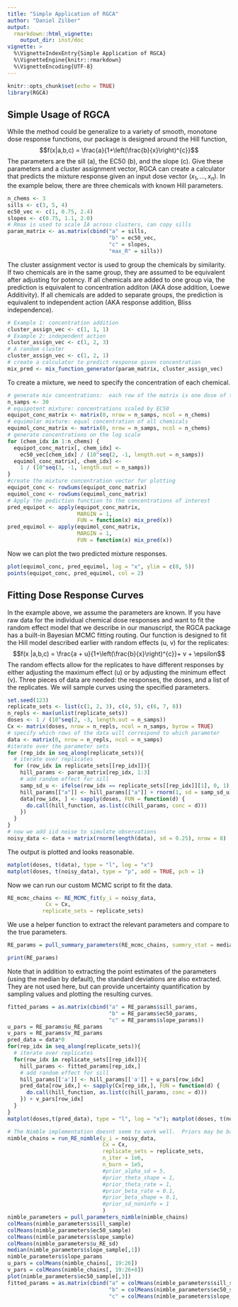 ```yaml
---
title: "Simple Application of RGCA"
author: "Daniel Zilber"
output: 
  rmarkdown::html_vignette:
    output_dir: inst/doc
vignette: >
  %\VignetteIndexEntry{Simple Application of RGCA}
  %\VignetteEngine{knitr::rmarkdown}
  %\VignetteEncoding{UTF-8}
---
```

```r
knitr::opts_chunk$set(echo = TRUE)
library(RGCA)
```
## Simple Usage of RGCA 
While the method could be generalize to a variety of smooth, monotone dose
response functions, our package is designed around the Hill function, 
$$f(x|a,b,c) = \frac{a}{1+\left(\frac{b}{x}\right)^{c}}$$ 
The parameters are the sill (a), the EC50 (b), and the slope (c). Give these
parameters and a cluster assignment vector, RGCA can create a calculator that
predicts the mixture response given an input dose vector $(x_1,...,x_n)$. In the
example below, there are three chemicals with known Hill parameters.
```r
n_chems <- 3
sills <- c(3, 5, 4)
ec50_vec <- c(1, 0.75, 2.4)
slopes <- c(0.75, 1.1, 2.0)
# Rmax is used to scale IA across clusters, can copy sills
param_matrix <- as.matrix(cbind("a" = sills,
                                "b" = ec50_vec,
                                "c" = slopes,
                                "max_R" = sills))
```
The cluster assignment vector is used to group the chemicals by similarity.  If
two chemicals are in the same group, they are assumed to be equivalent after
adjusting for potency.  If all chemicals are added to one group via, the
prediction is equivalent to concentration additon (AKA dose addition, Loewe
Additivity).  If all chemicals are added to separate groups, the prediction is
equivalent to independent action (AKA response addition, Bliss independence).

```r
# Example 1: concentration addition
cluster_assign_vec <- c(1, 1, 1)
# Example 2: independent action
cluster_assign_vec <- c(1, 2, 3)
# A random cluster
cluster_assign_vec <- c(1, 2, 1)
# create a calculator to predict response given concentration
mix_pred <- mix_function_generator(param_matrix, cluster_assign_vec)
```
To create a mixture, we need to specify the concentration of each chemical.
```r
# generate mix concentrations:  each row of the matrix is one dose of the mix
n_samps <- 30
# equipotent mixture: concentrations scaled by EC50
equipot_conc_matrix <- matrix(0, nrow = n_samps, ncol = n_chems)
# equimolar mixture: equal concentration of all chemicals
equimol_conc_matrix <- matrix(0, nrow = n_samps, ncol = n_chems)
# generate concentrations on the log scale
for (chem_idx in 1:n_chems) {
  equipot_conc_matrix[, chem_idx] <-
    ec50_vec[chem_idx] / (10^seq(2, -1, length.out = n_samps))
  equimol_conc_matrix[, chem_idx] <-
    1 / (10^seq(3, -1, length.out = n_samps))
}
#create the mixture concentration vector for plotting
equipot_conc <- rowSums(equipot_conc_matrix)
equimol_conc <- rowSums(equimol_conc_matrix)
# Apply the pediction function to the concentrations of interest
pred_equipot <- apply(equipot_conc_matrix,
                      MARGIN = 1,
                      FUN = function(x) mix_pred(x))
pred_equimol <- apply(equimol_conc_matrix,
                      MARGIN = 1,
                      FUN = function(x) mix_pred(x))
```
Now we can plot the two predicted mixture responses.
```r
plot(equimol_conc, pred_equimol, log = "x", ylim = c(0, 5))
points(equipot_conc, pred_equimol, col = 2)
```
## Fitting Dose Response Curves
In the example above, we assume the parameters are known.  If you have raw data
for the individual chemical dose responses and want to fit the random effect
model that we describe in our manuscript, the RGCA package has a built-in
Bayesian MCMC fitting routing.  Our function is designed to fit the Hill model
described earlier with random effects (u, v) for the replicates: 
$$f(x |a,b,c) = \frac{a + u}{1+\left(\frac{b}{x}\right)^{c}}+ v + \epsilon$$ 
The random effects allow for the replicates to have different responses by
either adjusting the maximum effect (u) or by adjusting the minimum effect (v).
Three pieces of data are needed:  the responses, the doses, and a list of the
replicates. We will sample curves using the specified parameters.
```r
set.seed(123)
replicate_sets <- list(c(1, 2, 3), c(4, 5), c(6, 7, 8))
n_repls <- max(unlist(replicate_sets))
doses <- 1 / (10^seq(2, -3, length.out = n_samps))
Cx <- matrix(doses, nrow = n_repls, ncol = n_samps, byrow = TRUE)
# specify which rows of the data will correspond to which parameter
data <- matrix(0, nrow = n_repls, ncol = n_samps)
#iterate over the parameter sets
for (rep_idx in seq_along(replicate_sets)){
  # iterate over replicates
  for (row_idx in replicate_sets[[rep_idx]]){
    hill_params <- param_matrix[rep_idx, 1:3]
    # add random effect for sill
    samp_sd_u <- ifelse(row_idx == replicate_sets[[rep_idx]][1], 0, 1)
    hill_params[["a"]] <- hill_params[["a"]] + rnorm(1, sd = samp_sd_u)
    data[row_idx, ] <- sapply(doses, FUN = function(d) {
      do.call(hill_function, as.list(c(hill_params, conc = d)))
    })
  }
}
# now we add iid noise to simulate observations
noisy_data <- data + matrix(rnorm(length(data), sd = 0.25), nrow = 8)
```
The output is plotted and looks reasonable.
```r
matplot(doses, t(data), type = "l", log = "x")
matplot(doses, t(noisy_data), type = "p", add = TRUE, pch = 1)
```
Now we can run our custom MCMC script to fit the data.
```r
RE_mcmc_chains <- RE_MCMC_fit(y_i = noisy_data,
            Cx = Cx,
           replicate_sets = replicate_sets)
```
We use a helper function to extract the relevant parameters and compare to the
true parameters.
```r
RE_params = pull_summary_parameters(RE_mcmc_chains, summry_stat = median)

print(RE_params)
```
Note that in addition to extracting the point estimates of the parameters (using
the median by default), the standard deviations are also extracted.  They are
not used here, but can provide uncertainty quantification by sampling values and
plotting the resulting curves.  

```r
fitted_params = as.matrix(cbind("a" = RE_params$sill_params,
                                "b" = RE_params$ec50_params,
                                "c" = RE_params$slope_params))
u_pars = RE_params$u_RE_params
v_pars = RE_params$v_RE_params
pred_data = data*0
for(rep_idx in seq_along(replicate_sets)){
  # iterate over replicates
  for(row_idx in replicate_sets[[rep_idx]]){
    hill_params <- fitted_params[rep_idx,]
    # add random effect for sill
    hill_params[['a']] <- hill_params[['a']] + u_pars[row_idx]
    pred_data[row_idx,] <- sapply(Cx[rep_idx,], FUN = function(d) {
      do.call(hill_function, as.list(c(hill_params, conc = d)))
    }) + v_pars[row_idx]
  }
}
matplot(doses,t(pred_data), type = "l", log = "x"); matplot(doses, t(noisy_data), type = "p",add = T, pch = 1)
```



```r
# The Nimble implementation doesnt seem to work well.  Priors may be bad.
nimble_chains = run_RE_nimble(y_i = noisy_data,
                              Cx = Cx,
                              replicate_sets = replicate_sets,
                              n_iter = 1e6,
                              n_burn = 1e5,
                              #prior_alpha_sd = 5,
                              #prior_theta_shape = 1,
                              #prior_theta_rate = 1,
                              #prior_beta_rate = 0.1,
                              #prior_beta_shape = 0.1,
                              #prior_sd_noninfo = 1
                              )
nimble_parameters = pull_parameters_nimble(nimble_chains)
colMeans(nimble_parameters$sill_sample)
colMeans(nimble_parameters$ec50_sample)
colMeans(nimble_parameters$slope_sample)
colMeans(nimble_parameters$u_RE_sd)
median(nimble_parameters$slope_sample[,1])
nimble_parameters$slope_params
u_pars = colMeans(nimble_chains[, 19:26])
v_pars = colMeans(nimble_chains[, 19:26+8])
plot(nimble_parameters$ec50_sample[,3])
fitted_params = as.matrix(cbind("a" = colMeans(nimble_parameters$sill_sample),
                                "b" = colMeans(nimble_parameters$ec50_sample),
                                "c" = colMeans(nimble_parameters$slope_sample)))
```
